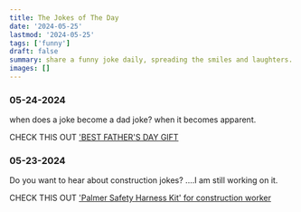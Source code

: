 ```yaml
---
title: The Jokes of The Day
date: '2024-05-25'
lastmod: '2024-05-25'
tags: ['funny']
draft: false
summary: share a funny joke daily, spreading the smiles and laughters.
images: []
---
```


### 05-24-2024

when does a joke become a dad joke? when it becomes apparent.

CHECK THIS OUT ['BEST FATHER'S DAY GIFT](https://amzn.to/3WVj32L)

### 05-23-2024

Do you want to hear about construction jokes? ....I am still working on it.

CHECK THIS OUT ['Palmer Safety Harness Kit' for construction worker](https://amzn.to/4bGR5f8)
